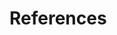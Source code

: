 <!--
The bib chunk below must go last in this document according to how R Markdown renders.  More info is at http://rmarkdown.rstudio.com/authoring_bibliographies_and_citations.html

In general, you shouldn't need to edit this file.
-->

# References {-}
<!--This manually sets the header for this unnumbered chapter.-->
\markboth{References}{References}

\noindent
\vspace{-2em}
\setlength{\parindent}{-0.2in}
\setlength{\leftskip}{0.2in}
\setlength{\parskip}{8pt}
